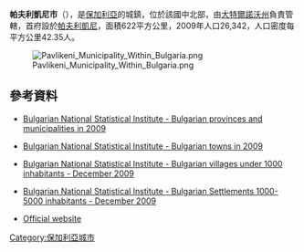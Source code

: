 '''帕夫利凱尼市'''（{{lang-bg|Павликени}}），是[[保加利亞|保加利亞]]的城鎮，位於該國中北部，由[[大特爾諾沃州|大特爾諾沃州]]負責管轄，首府設於[[帕夫利凱尼|帕夫利凱尼]]，面積622平方公里，2009年人口26,342，人口密度每平方公里42.35人。

[[Image:Pavlikeni_Municipality_Within_Bulgaria.png|right]]

{{Coord|43|16|N|25|19|E|display=title}}

==參考資料==
*{{en icon}} [https://web.archive.org/web/20101113000000/http://www.nsi.bg/otrasalen.php?otr=53&a1=1583&a2=1584&a3=1585#cont#cont Bulgarian National Statistical Institute - Bulgarian provinces and municipalities in 2009]
*{{en icon}} [https://web.archive.org/web/20101113165731/http://www.nsi.bg/otrasalen.php?otr=53&a1=1583&a2=1584&a3=1588#cont#cont Bulgarian National Statistical Institute - Bulgarian towns in 2009]
*{{en icon}} [http://www.nsi.bg/nrnm/index.php?ezik=en&f=8&s=1&date=29.12.2010&e=1&s1=4&c1=2&a1=1000&c=0 Bulgarian National Statistical Institute - Bulgarian villages under 1000 inhabitants - December 2009] {{Wayback|url=http://www.nsi.bg/nrnm/index.php?ezik=en&f=8&s=1&date=29.12.2010&e=1&s1=4&c1=2&a1=1000&c=0 |date=20171110031811 }}
*{{en icon}} [http://www.nsi.bg/nrnm/index.php?ezik=en&f=8&s=1&date=29.12.2010&e=1&s1=4&c1=3&a1=1000&c=1&s2=4&c2=2&a2=5000 Bulgarian National Statistical Institute - Bulgarian Settlements 1000-5000 inhabitants - December 2009] {{Wayback|url=http://www.nsi.bg/nrnm/index.php?ezik=en&f=8&s=1&date=29.12.2010&e=1&s1=4&c1=3&a1=1000&c=1&s2=4&c2=2&a2=5000 |date=20171110031803 }}
* [http://www.pavlikeni.bg/ Official website] {{Wayback|url=http://www.pavlikeni.bg/ |date=20210312172520 }} {{bg icon}}

{{Bulgaria-geo-stub}}
[[Category:保加利亞城市|Category:保加利亞城市]]